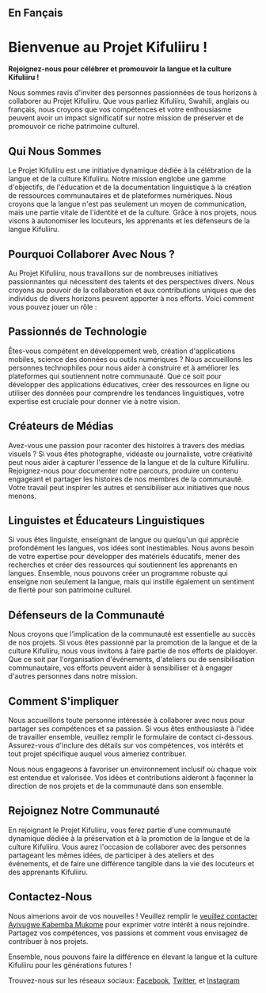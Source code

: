 ## En Fançais

# Bienvenue au Projet Kifuliiru !

**Rejoignez-nous pour célébrer et promouvoir la langue et la culture Kifuliiru !**

Nous sommes ravis d'inviter des personnes passionnées de tous horizons à collaborer au Projet Kifuliiru. Que vous parliez Kifuliiru, Swahili, anglais ou français, nous croyons que vos compétences et votre enthousiasme peuvent avoir un impact significatif sur notre mission de préserver et de promouvoir ce riche patrimoine culturel.

## Qui Nous Sommes

Le Projet Kifuliiru est une initiative dynamique dédiée à la célébration de la langue et de la culture Kifuliiru. Notre mission englobe une gamme d'objectifs, de l'éducation et de la documentation linguistique à la création de ressources communautaires et de plateformes numériques. Nous croyons que la langue n'est pas seulement un moyen de communication, mais une partie vitale de l'identité et de la culture. Grâce à nos projets, nous visons à autonomiser les locuteurs, les apprenants et les défenseurs de la langue Kifuliiru.

## Pourquoi Collaborer Avec Nous ?

Au Projet Kifuliiru, nous travaillons sur de nombreuses initiatives passionnantes qui nécessitent des talents et des perspectives divers. Nous croyons au pouvoir de la collaboration et aux contributions uniques que des individus de divers horizons peuvent apporter à nos efforts. Voici comment vous pouvez jouer un rôle :

## Passionnés de Technologie

Êtes-vous compétent en développement web, création d'applications mobiles, science des données ou outils numériques ? Nous accueillons les personnes technophiles pour nous aider à construire et à améliorer les plateformes qui soutiennent notre communauté. Que ce soit pour développer des applications éducatives, créer des ressources en ligne ou utiliser des données pour comprendre les tendances linguistiques, votre expertise est cruciale pour donner vie à notre vision.

## Créateurs de Médias

Avez-vous une passion pour raconter des histoires à travers des médias visuels ? Si vous êtes photographe, vidéaste ou journaliste, votre créativité peut nous aider à capturer l'essence de la langue et de la culture Kifuliiru. Rejoignez-nous pour documenter notre parcours, produire un contenu engageant et partager les histoires de nos membres de la communauté. Votre travail peut inspirer les autres et sensibiliser aux initiatives que nous menons.

## Linguistes et Éducateurs Linguistiques

Si vous êtes linguiste, enseignant de langue ou quelqu'un qui apprécie profondément les langues, vos idées sont inestimables. Nous avons besoin de votre expertise pour développer des matériels éducatifs, mener des recherches et créer des ressources qui soutiennent les apprenants en langues. Ensemble, nous pouvons créer un programme robuste qui enseigne non seulement la langue, mais qui instille également un sentiment de fierté pour son patrimoine culturel.

## Défenseurs de la Communauté

Nous croyons que l'implication de la communauté est essentielle au succès de nos projets. Si vous êtes passionné par la promotion de la langue et de la culture Kifuliiru, nous vous invitons à faire partie de nos efforts de plaidoyer. Que ce soit par l'organisation d'événements, d'ateliers ou de sensibilisation communautaire, vos efforts peuvent aider à sensibiliser et à engager d'autres personnes dans notre mission.

## Comment S'impliquer

Nous accueillons toute personne intéressée à collaborer avec nous pour partager ses compétences et sa passion. Si vous êtes enthousiaste à l'idée de travailler ensemble, veuillez remplir le formulaire de contact ci-dessous. Assurez-vous d'inclure des détails sur vos compétences, vos intérêts et tout projet spécifique auquel vous aimeriez contribuer.

Nous nous engageons à favoriser un environnement inclusif où chaque voix est entendue et valorisée. Vos idées et contributions aideront à façonner la direction de nos projets et de la communauté dans son ensemble.

## Rejoignez Notre Communauté

En rejoignant le Projet Kifuliiru, vous ferez partie d'une communauté dynamique dédiée à la préservation et à la promotion de la langue et de la culture Kifuliiru. Vous aurez l'occasion de collaborer avec des personnes partageant les mêmes idées, de participer à des ateliers et des événements, et de faire une différence tangible dans la vie des locuteurs et des apprenants Kifuliiru.

## Contactez-Nous

Nous aimerions avoir de vos nouvelles ! Veuillez remplir le [veuillez contacter Ayivugwe Kabemba Mukome](https://www.ayivugwekabemba.me/contact) pour exprimer votre intérêt à nous rejoindre. Partagez vos compétences, vos passions et comment vous envisagez de contribuer à nos projets.

Ensemble, nous pouvons faire la différence en élevant la langue et la culture Kifuliiru pour les générations futures !

Trouvez-nous sur les réseaux sociaux: [Facebook](https://www.facebook.com/Ibufuliiru/), [Twitter](https://twitter.com/ibufuliiru?lang=en), et [Instagram](https://www.instagram.com/ibufuliiru/?hl=en)
